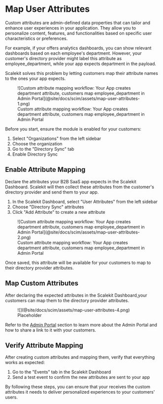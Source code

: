 # Map User Attributes

Custom attributes are admin-defined data properties that can tailor and enhance
user experiences in your application. They allow you to personalize content,
features, and functionalities based on specific user characteristics or
preferences.

For example, if your <TermTip jargon="app" /> offers analytics dashboards, you
can show relevant dashboards based on each employee's department. However, your
customer's directory provider might label this attribute as
<SimpleCode>employee_department</SimpleCode>, while your app expects
<SimpleCode>department</SimpleCode> in the payload.

Scalekit solves this problem by letting customers map their attribute names to
the ones your app expects.

<figure className='width-50'>
  ![Custom attribute mapping workflow: Your App creates department attribute, customers map employee_department in Admin
  Portal](@site/docs/scim/assets/map-user-attributes-1.png)
  <figcaption>
    Custom attribute mapping workflow: Your App creates department attribute, customers map employee_department in Admin
    Portal
  </figcaption>
</figure>

Before you start, ensure the <TermTip jargon="Directory Sync" /> module is
enabled for your customers:

1. Select "Organizations" from the left sidebar
2. Choose the organization
3. Go to the "Directory Sync" tab
4. Enable Directory Sync

## Enable Attribute Mapping

Declare the attributes your B2B SaaS app expects in the Scalekit Dashboard.
Scalekit will then collect these attributes from the customer's directory
provider and send them to your app.

1. In the Scalekit Dashboard, select "User Attributes" from the left sidebar
2. Choose "Directory Sync" attributes
3. Click "Add Attribute" to create a new attribute

<figure className='width-50'>
  ![Custom attribute mapping workflow: Your App creates department attribute, customers map employee_department in Admin
  Portal](@site/docs/scim/assets/map-user-attributes-2.png)
  <figcaption>
    Custom attribute mapping workflow: Your App creates department attribute, customers map employee_department in Admin
    Portal
  </figcaption>
</figure>

Once saved, this attribute will be available for your customers to map to their
directory provider attributes.

## Map Custom Attributes

After declaring the expected attributes in the Scalekit Dashboard,your customers
can map them to the directory provider attributes.

<figure className='width-75'>
  ![](@site/docs/scim/assets/map-user-attributes-4.png)
  <figcaption>Placeholder</figcaption>
</figure>

Refer to the [Admin Portal](./admin-portal.mdx) section to learn more about the
Admin Portal and how to share a link to it with your customers.

## Verify Attribute Mapping

After creating custom attributes and mapping them, verify that everything works
as expected:

1. Go to the "Events" tab in the Scalekit Dashboard
2. Send a test event to confirm the new attributes are sent to your app

By following these steps, you can ensure that your <TermTip jargon="B2B app" />
receives the custom attributes it needs to deliver personalized experiences to
your customers' users.
